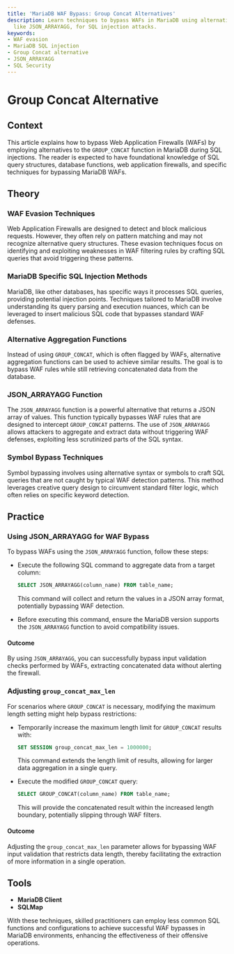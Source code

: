 ```yaml
---
title: 'MariaDB WAF Bypass: Group Concat Alternatives'
description: Learn techniques to bypass WAFs in MariaDB using alternatives to GROUP_CONCAT,
  like JSON_ARRAYAGG, for SQL injection attacks.
keywords:
- WAF evasion
- MariaDB SQL injection
- Group Concat alternative
- JSON_ARRAYAGG
- SQL Security
---
```


# Group Concat Alternative

## Context

This article explains how to bypass Web Application Firewalls (WAFs) by employing alternatives to the `GROUP_CONCAT` function in MariaDB during SQL injections. The reader is expected to have foundational knowledge of SQL query structures, database functions, web application firewalls, and specific techniques for bypassing MariaDB WAFs.

## Theory

### WAF Evasion Techniques

Web Application Firewalls are designed to detect and block malicious requests. However, they often rely on pattern matching and may not recognize alternative query structures. These evasion techniques focus on identifying and exploiting weaknesses in WAF filtering rules by crafting SQL queries that avoid triggering these patterns.

### MariaDB Specific SQL Injection Methods

MariaDB, like other databases, has specific ways it processes SQL queries, providing potential injection points. Techniques tailored to MariaDB involve understanding its query parsing and execution nuances, which can be leveraged to insert malicious SQL code that bypasses standard WAF defenses.

### Alternative Aggregation Functions

Instead of using `GROUP_CONCAT`, which is often flagged by WAFs, alternative aggregation functions can be used to achieve similar results. The goal is to bypass WAF rules while still retrieving concatenated data from the database.

### JSON_ARRAYAGG Function

The `JSON_ARRAYAGG` function is a powerful alternative that returns a JSON array of values. This function typically bypasses WAF rules that are designed to intercept `GROUP_CONCAT` patterns. The use of `JSON_ARRAYAGG` allows attackers to aggregate and extract data without triggering WAF defenses, exploiting less scrutinized parts of the SQL syntax.

### Symbol Bypass Techniques

Symbol bypassing involves using alternative syntax or symbols to craft SQL queries that are not caught by typical WAF detection patterns. This method leverages creative query design to circumvent standard filter logic, which often relies on specific keyword detection.

## Practice

### Using JSON_ARRAYAGG for WAF Bypass

To bypass WAFs using the `JSON_ARRAYAGG` function, follow these steps:

- Execute the following SQL command to aggregate data from a target column:

    ```sql
    SELECT JSON_ARRAYAGG(column_name) FROM table_name;
    ```

    This command will collect and return the values in a JSON array format, potentially bypassing WAF detection.

- Before executing this command, ensure the MariaDB version supports the `JSON_ARRAYAGG` function to avoid compatibility issues.

#### Outcome

By using `JSON_ARRAYAGG`, you can successfully bypass input validation checks performed by WAFs, extracting concatenated data without alerting the firewall.

### Adjusting `group_concat_max_len`

For scenarios where `GROUP_CONCAT` is necessary, modifying the maximum length setting might help bypass restrictions:

- Temporarily increase the maximum length limit for `GROUP_CONCAT` results with:

    ```sql
    SET SESSION group_concat_max_len = 1000000;
    ```

    This command extends the length limit of results, allowing for larger data aggregation in a single query.

- Execute the modified `GROUP_CONCAT` query:

    ```sql
    SELECT GROUP_CONCAT(column_name) FROM table_name;
    ```

    This will provide the concatenated result within the increased length boundary, potentially slipping through WAF filters.

#### Outcome

Adjusting the `group_concat_max_len` parameter allows for bypassing WAF input validation that restricts data length, thereby facilitating the extraction of more information in a single operation.

## Tools

- **MariaDB Client**
- **SQLMap** 

With these techniques, skilled practitioners can employ less common SQL functions and configurations to achieve successful WAF bypasses in MariaDB environments, enhancing the effectiveness of their offensive operations.